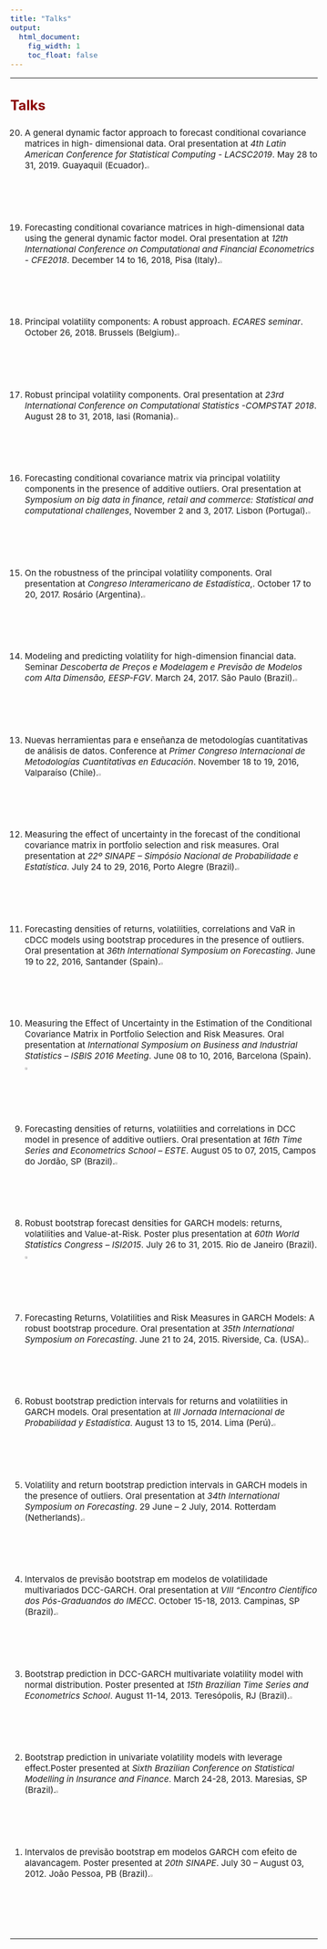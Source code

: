 ```yaml
---
title: "Talks"
output:
  html_document:
    fig_width: 1
    toc_float: false    
---
```


<style type="text/css">
.nav.navbar-nav.navbar-right a {
    color: white;
}
.navbar {
  background-color:maroon;
  border-color:black;
  icon-color:white;
}
.navbar-brand {
color:black!important;
}
body{ /* Normal  */
      font-size: 15px;
  }
h1.title {
  font-size: 32px;
}
h3 { /* Header 3 */
  font-size: 24px;
  color: DarkRed;
}
</style>

<style>
a:link {
    color: darkred;
}
a:visited {
    color: darkred;
}
a:hover {
    color: blue;
}
.column-f1{
  float: left;
  width: 20%;
  text-align: left;
}
.column-f2{
  float: right;
  width: 20%;
  text-align: right;
}
</style>

----

### **Talks**

<ol reversed>

<li> A general dynamic factor approach to forecast conditional covariance matrices in high- dimensional data. Oral presentation at *4th Latin American Conference for Statistical Computing - LACSC2019*. May 28 to 31, 2019. Guayaquil (Ecuador).![](site_libs/flag-icon-css-master/flags/4x3/ec.svg){ width=2.5% } \medskip </li>

<li> Forecasting conditional covariance matrices in high-dimensional data using the general dynamic factor model. Oral presentation at *12th International Conference on Computational and Financial Econometrics - CFE2018*. December 14 to 16, 2018, Pisa (Italy).![](site_libs/flag-icon-css-master/flags/4x3/it.svg){ width=2.5% }  \medskip </li>

<li> Principal volatility components: A robust approach. *ECARES seminar*. October 26, 2018. Brussels (Belgium).![](site_libs/flag-icon-css-master/flags/4x3/be.svg){ width=2.5% } \medskip </li>


<li> Robust principal volatility components. Oral presentation at *23rd International Conference on Computational Statistics -COMPSTAT 2018*. August 28 to 31, 2018, Iasi (Romania).![](site_libs/flag-icon-css-master/flags/4x3/ro.svg){ width=2.5% }  \medskip </li>

<li> Forecasting conditional covariance matrix via principal volatility components in the presence of additive outliers. Oral presentation at *Symposium on big data in finance, retail and commerce: Statistical and computational challenges*, November 2 and 3, 2017. Lisbon (Portugal).![](site_libs/flag-icon-css-master/flags/4x3/pt.svg){ width=2.5% } \medskip </li>

<li> On the robustness of the principal volatility components. Oral presentation at  *Congreso Interamericano de Estadística*,. October 17 to 20, 2017. Rosário (Argentina).![](site_libs/flag-icon-css-master/flags/4x3/ar.svg){ width=2.5% } \medskip </li>

<li> Modeling and predicting volatility for high-dimension financial data. Seminar *Descoberta de Preços e Modelagem e Previsão de Modelos com Alta Dimensão, EESP-FGV*. March 24, 2017. São Paulo (Brazil).![](site_libs/flag-icon-css-master/flags/4x3/br.svg){ width=2.5% } \medskip </li>

<li> Nuevas herramientas para e enseñanza de metodologías cuantitativas de análisis de datos. Conference at *Primer Congreso Internacional de Metodologías Cuantitativas en Educación*. November 18 to 19, 2016, Valparaíso (Chile).![](site_libs/flag-icon-css-master/flags/4x3/cl.svg){ width=2.5% } \medskip </li>

<li> Measuring the effect of uncertainty in the forecast of the conditional covariance matrix in portfolio selection and risk measures. Oral presentation at *22º SINAPE – Simpósio Nacional de Probabilidade e Estatística*. July 24 to 29, 2016, Porto Alegre (Brazil).![](site_libs/flag-icon-css-master/flags/4x3/br.svg){ width=2.5% } \medskip </li>

<li> Forecasting densities of returns, volatilities, correlations and VaR in cDCC models using bootstrap procedures in the presence of outliers. Oral presentation at *36th  International Symposium on Forecasting*. June 19 to 22, 2016, Santander (Spain).![](site_libs/flag-icon-css-master/flags/4x3/es.svg){ width=2.5% } \medskip </li>

<li> Measuring the Effect of Uncertainty in the Estimation of the Conditional Covariance Matrix in Portfolio Selection and Risk Measures. Oral presentation at *International Symposium on Business and Industrial Statistics – ISBIS 2016 Meeting*. June 08 to 10, 2016, Barcelona (Spain).![](site_libs/flag-icon-css-master/flags/4x3/es.svg){ width=2.5% } \medskip </li>

<li> Forecasting densities of returns, volatilities and correlations in DCC model in presence of additive outliers. Oral presentation at *16th Time Series and Econometrics School – ESTE*. August 05 to 07, 2015, Campos do Jordão, SP (Brazil).![](site_libs/flag-icon-css-master/flags/4x3/br.svg){ width=2.5% } \medskip </li>

<li> Robust bootstrap forecast densities for GARCH models: returns, volatilities and Value-at-Risk. Poster plus presentation at *60th World Statistics Congress – ISI2015*. July 26 to 31, 2015. Rio de Janeiro (Brazil).![](site_libs/flag-icon-css-master/flags/4x3/br.svg){ width=2.5% } \medskip </li>

<li> Forecasting Returns, Volatilities and Risk Measures in GARCH Models: A robust bootstrap procedure. Oral presentation at *35th International Symposium on Forecasting*. June 21 to 24, 2015. Riverside, Ca. (USA).![](site_libs/flag-icon-css-master/flags/4x3/us.svg){ width=2.5% } \medskip </li>

<li> Robust bootstrap prediction intervals for returns and volatilities in GARCH models. Oral presentation at *III Jornada Internacional de Probabilidad y Estadística*. August 13 to 15, 2014. Lima (Perú).![](site_libs/flag-icon-css-master/flags/4x3/pe.svg){ width=2.5% } \medskip </li>

<li> Volatility and return bootstrap prediction intervals in GARCH models in the presence of outliers. Oral presentation at *34th International Symposium on Forecasting*. 29 June – 2 July, 2014. Rotterdam (Netherlands).![](site_libs/flag-icon-css-master/flags/4x3/nl.svg){ width=2.5% } \medskip </li>

<li> Intervalos de previsão bootstrap em modelos de volatilidade multivariados DCC-GARCH. Oral presentation at *VIII “Encontro Científico dos Pós-Graduandos do IMECC*. October 15-18, 2013. Campinas, SP (Brazil).![](site_libs/flag-icon-css-master/flags/4x3/br.svg){ width=2.5% } \medskip </li>

<li> Bootstrap prediction in DCC-GARCH multivariate volatility model with normal distribution. Poster presented at *15th Brazilian Time Series and Econometrics School*. August 11-14, 2013. Teresópolis, RJ (Brazil).![](site_libs/flag-icon-css-master/flags/4x3/br.svg){ width=2.5% } \medskip </li>

<li> Bootstrap prediction in univariate volatility models with leverage effect.Poster presented at *Sixth Brazilian Conference on Statistical Modelling in Insurance and Finance*. March 24-28, 2013. Maresias, SP (Brazil).![](site_libs/flag-icon-css-master/flags/4x3/br.svg){ width=2.5% } \medskip </li>

<li> Intervalos de previsão bootstrap em modelos GARCH com efeito de alavancagem. Poster presented at *20th SINAPE*. July 30 – August 03, 2012. João Pessoa, PB (Brazil).![](site_libs/flag-icon-css-master/flags/4x3/br.svg){ width=2.5% } \medskip </li>



</ol>
---- 
